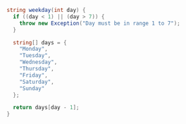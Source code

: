 ```csharp
string weekday(int day) {
  if ((day < 1) || (day > 7)) {
    throw new Exception("Day must be in range 1 to 7");
  }

  string[] days = {
    "Monday",
    "Tuesday",
    "Wednesday",
    "Thursday",
    "Friday",
    "Saturday",
    "Sunday"
  };

  return days[day - 1];
}



```
